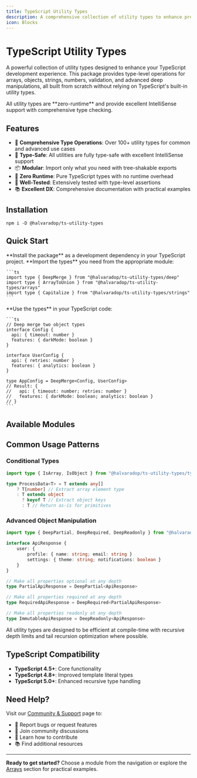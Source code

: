 ```yaml
---
title: TypeScript Utility Types
description: A comprehensive collection of utility types to enhance productivity and improve code readability in TypeScript projects.
icon: Blocks
---
```


# TypeScript Utility Types

A powerful collection of utility types designed to enhance your TypeScript development experience. This package provides type-level operations for arrays, objects, strings, numbers, validation, and advanced deep manipulations, all built from scratch without relying on TypeScript's built-in utility types.

<Callout type="info">
    All utility types are **zero-runtime** and provide excellent IntelliSense support with comprehensive type checking.
</Callout>

## Features

- 🔧 **Comprehensive Type Operations**: Over 100+ utility types for common and advanced use cases
- 🎯 **Type-Safe**: All utilities are fully type-safe with excellent IntelliSense support
- 📦 **Modular**: Import only what you need with tree-shakable exports
- 🚀 **Zero Runtime**: Pure TypeScript types with no runtime overhead
- 🧪 **Well-Tested**: Extensively tested with type-level assertions
- 📚 **Excellent DX**: Comprehensive documentation with practical examples

## Installation

```npm
npm i -D @halvaradop/ts-utility-types
```

## Quick Start

<Steps>
  <Step>
    **Install the package** as a development dependency in your TypeScript project.
  </Step>
  
  <Step>
    **Import the types** you need from the appropriate module:
    
    ```ts
    import type { DeepMerge } from "@halvaradop/ts-utility-types/deep"
    import type { ArrayToUnion } from "@halvaradop/ts-utility-types/arrays"
    import type { Capitalize } from "@halvaradop/ts-utility-types/strings"
    ```
  </Step>
  
  <Step>
    **Use the types** in your TypeScript code:
    
    ```ts
    // Deep merge two object types
    interface Config {
      api: { timeout: number }
      features: { darkMode: boolean }
    }
    
    interface UserConfig {
      api: { retries: number }
      features: { analytics: boolean }
    }
    
    type AppConfig = DeepMerge<Config, UserConfig>
    // Result: {
    //   api: { timeout: number; retries: number }
    //   features: { darkMode: boolean; analytics: boolean }
    // }
    ```
  </Step>
</Steps>

## Available Modules

<Cards>
    <Card title="Arrays" description="Array and tuple manipulations with type-safe operations" href="/docs/arrays" icon="📊" />
    <Card title="Objects" description="Object type transformations and property manipulations" href="/docs/objects" icon="🏗️" />
    <Card title="Strings" description="String type operations and template literal utilities" href="/docs/strings" icon="📝" />
    <Card title="Numbers" description="Numeric type utilities and mathematical operations" href="/docs/numbers" icon="🔢" />
    <Card title="Deep" description="Advanced deep object manipulations and nested operations" href="/docs/deep" icon="🔄" />
    <Card title="Type Guards" description="Type checking utilities and conditional type helpers" href="/docs/guards" icon="🛡️" />
    <Card title="Validation" description="Runtime type validation with type guards" href="/docs/validate" icon="✅" />
    <Card title="Testing" description="Type-level testing utilities for type assertions" href="/docs/test" icon="🧪" />
    <Card title="Utils" description="General utilities and helper types" href="/docs/utils" icon="🔧" />
</Cards>

## Common Usage Patterns

### Conditional Types

```ts
import type { IsArray, IsObject } from "@halvaradop/ts-utility-types/type-guards"

type ProcessData<T> = T extends any[]
    ? T[number] // Extract array element type
    : T extends object
      ? keyof T // Extract object keys
      : T // Return as-is for primitives
```

### Advanced Object Manipulation

```ts
import type { DeepPartial, DeepRequired, DeepReadonly } from "@halvaradop/ts-utility-types/deep"

interface ApiResponse {
    user: {
        profile: { name: string; email: string }
        settings: { theme: string; notifications: boolean }
    }
}

// Make all properties optional at any depth
type PartialApiResponse = DeepPartial<ApiResponse>

// Make all properties required at any depth
type RequiredApiResponse = DeepRequired<PartialApiResponse>

// Make all properties readonly at any depth
type ImmutableApiResponse = DeepReadonly<ApiResponse>
```

<Callout type="warn" title="Performance Note">
    All utility types are designed to be efficient at compile-time with recursive depth limits and tail recursion optimization
    where possible.
</Callout>

## TypeScript Compatibility

- **TypeScript 4.5+**: Core functionality
- **TypeScript 4.8+**: Improved template literal types
- **TypeScript 5.0+**: Enhanced recursive type handling

## Need Help?

Visit our [Community & Support](/docs/community) page to:

- 🐛 Report bugs or request features
- 💬 Join community discussions
- 🤝 Learn how to contribute
- 📚 Find additional resources

---

**Ready to get started?** Choose a module from the navigation or explore the [Arrays](/docs/arrays) section for practical examples.
